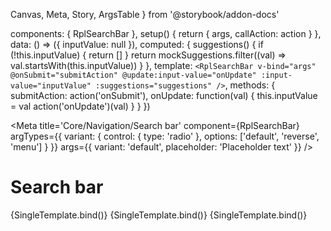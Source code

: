   Canvas,
  Meta,
  Story,
  ArgsTable
} from '@storybook/addon-docs'

  components: { RplSearchBar },
  setup() {
    return {
      args,
      callAction: action
    }
  },
  data: () => ({ inputValue: null }),
  computed: {
    suggestions() {
      if (!this.inputValue) {
        return []
      }
      return mockSuggestions.filter((val) => val.startsWith(this.inputValue))
    }
  },
  template: `<RplSearchBar v-bind="args" @onSubmit="submitAction" @update:input-value="onUpdate" :input-value="inputValue" :suggestions="suggestions" />`,
  methods: {
    submitAction: action('onSubmit'),
    onUpdate: function(val) {
      this.inputValue = val
      action('onUpdate')(val)
    }
  }
})

<Meta
  title='Core/Navigation/Search bar'
  component={RplSearchBar}
  argTypes={{
    variant: {
      control: { type: 'radio' },
      options: ['default', 'reverse', 'menu']
    }
  }}
  args={{
    variant: 'default',
    placeholder: 'Placeholder text'
  }}
/>

# Search bar

<ArgsTable of={RplSearchBar} />

<Canvas>
  <Story
    name='Default'
    play={a11yStoryCheck}
    args={{
      id: 'default'
    }}
  >
    {SingleTemplate.bind()}
  </Story>
  <Story
    name='Reverse'
    play={a11yStoryCheck}
    args={{
      id: 'reverse',
      variant: 'reverse'
    }}
    parameters={{
      background: 'gray',
    }}
  >
    {SingleTemplate.bind()}
  </Story>
  <Story
    name='Menu'
    play={a11yStoryCheck}
    args={{
      id: 'menu',
      variant: 'menu'
    }}
    parameters={{
      background: 'reverse',
    }}
  >
    {SingleTemplate.bind()}
  </Story>
</Canvas>
